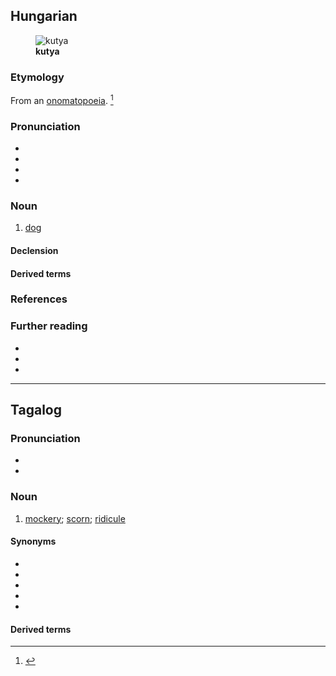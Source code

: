 ==Hungarian==
[[File:Shiva, aug-05-5.jpg|thumb|'''kutya''']]

===Etymology===
From an [[onomatopoeia]]. {{catlangname|hu|onomatopoeias}}<ref>{{R:TotfEty}}</ref>

===Pronunciation===
* {{hu-IPA}}
* {{audio|hu|Hu-kutya.ogg|Audio}}
* {{hyphenation|hu|ku|tya}}
* {{rhymes|hu|cɒ}}

===Noun===
{{hu-noun|pl=kutyák}}

# [[dog]]
#: {{syn|hu|eb}}

====Declension====
{{hu-infl-nom|kutyá|o|esm_sg=y}}{{hu-pos-tok|kutyá}}

====Derived terms====
{{col4|hu|title=Compound words
|fakutya
|juhászkutya
|kiskutya
|kutyaharapás
|kutyakölyök
|kutyaszán
|kutyaugatás
|prérikutya
|rendőrkutya
|vadászkutya
|vízikutya
}}
{{col2|hu|title=Expressions
|a hazug embert hamarabb utolérik, mint a sánta kutyát
|a kutya ugat, a karaván halad
|amelyik kutya ugat, az nem harap
|egyik kutya, másik eb
|könnyebb utolérni a hazugot, mint a sánta kutyát
|kutyából nem lesz szalonna
|pénz beszél, kutya ugat
}}

===References===
<references/>

===Further reading===
* {{R:ErtSz|1|dog}}
* {{R:ErtSz|2|[mining] car, truck; synonym of {{m|hu|csille}}}}
* {{R:ErtSz|3|part of the phrase {{m|hu|futó kutya||running dog}}, a decorative motif in Greek architecture, imitating breaking waves}}

{{topics|hu|Dogs|Mammals}}

----

==Tagalog==

===Pronunciation===
* {{hyph|tl|kut|yâ}}
* {{tl-IPA|kutyâ}}

===Noun===
{{tl-noun|kutyâ}}

# [[mockery]]; [[scorn]]; [[ridicule]]

====Synonyms====
* {{l|tl|atsoy}}
* {{l|tl|libak}}
* {{l|tl|tuya}}
* {{l|tl|uroy}}
* {{l|tl|uyam}}

====Derived terms====
{{der3|tl|kutyain|kumutya|mangutya|mangungutya|mapangutya|pangungutya}}